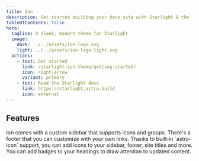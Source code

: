 ```yaml
---
title: Ion
description: Get started building your docs site with Starlight & the Ion theme.
tableOfContents: false
hero:
  tagline: A sleek, modern theme for Starlight
  image:
    dark: ../../assets/ion-logo.svg
    light: ../../assets/ion-logo-light.svg
  actions:
    - text: Get started
      link: /starlight-ion-theme/getting-started/
      icon: right-arrow
      variant: primary
    - text: Read the Starlight docs
      link: https://starlight.astro.build
      icon: external
---
```



## Features

<CardGrid stagger>
	<Card title="Custom Sidebar" icon="left-caret">
		Ion comes with a custom sidebar that supports icons and groups.
	</Card>
	<Card title="Footer" icon="down-caret">
		There's a footer that you can customize with your own links.
	</Card>
	<Card title="Icons Everywhere" icon="astro">
		Thanks to built-in `astro-icon` support, you can add icons to your sidebar, footer, site titles and more.
	</Card>
	<Card title="Header Badges" icon="approve-check-circle">
		You can add badges to your headings to draw attention to updated content.
	</Card>
</CardGrid>